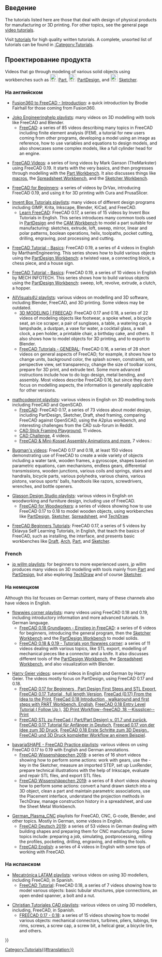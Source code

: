 <languages/>

{{VeryImportantMessage|Please pay attention to the version of FreeCAD used in the tutorial. If a tutorial uses an older version of the program, the general modelling process may still work but some tools may have changed in newer releases. Do not add videos made with version 0.16 or older, as these releases are considered obsolete.}}

<span id="Introduction"></span>
== Введение ==

The tutorials listed here are those that deal with design of physical products for manufacturing or 3D printing. For other topics, see the general page [[video_tutorials|video tutorials]].

Visit [[tutorials|tutorials]] for high quality written tutorials. A complete, unsorted list of tutorials can be found in [[:Category:Tutorials]].

<span id="Product_design"></span>
== Проектирование продукта ==

Videos that go through modeling of various solid objects using workbenches such as [[Image:Workbench_Part.svg|24px]] [[Part Workbench|Part]], [[Image:Workbench_PartDesign.svg|24px]] [[PartDesign Workbench|PartDesign]], and [[Image:Workbench_Sketcher.svg|24px]] [[Sketcher Workbench|Sketcher]].

<span id="English"></span>
=== На английском ===

* [https://www.youtube.com/watch?v=_GxJkB23ZHM Fusion360 to FreeCAD - Introduction]: a quick introduction by Brodie Fairhall for those coming from Fusion360.

* [https://www.youtube.com/channel/UC-CubOaooNwC-3RBKUoAOQQ/playlists Joko Engineeringhelp playlists]: many videos on 3D modelling with tools like FreeCAD and Blender.
** [https://www.youtube.com/playlist?list=PL7eiW2bt21YU6QEbly78kUgQCNEiDUwSH FreeCAD]: a series of 85 videos describing many topics in FreeCAD including finite element analysis (FEM), a tutorial for new users coming from other programs, developing a model using an image as reference, how to use variables and equations to design models, and also showcases some complex models, like a full cylinder head for an engine.

* [https://www.youtube.com/watch?v=YOXOlqw1Pvg&list=PLH_3jUdtTUKU9kajyWPz2C848TYSI7GET FreeCAD Videos]: a series of long videos by Mark Ganson (TheMarkster) using FreeCAD 0.19. It starts with the very basics, and then progresses through modelling with the [[Part_Workbench|Part Workbench]]. It also discusses things like [[macros|macros]], the [[Spreadsheet_Workbench|Spreadsheet Workbench]], and the [[Sketcher_Workbench|Sketcher Workbench]].

* [https://www.youtube.com/playlist?list=PLxa9m2nC6N924jFUOYRECQUMm9xl4_jUI FreeCAD for Beginners]: a series of videos by DrVax, introducing FreeCAD 0.19, and using it for 3D printing with Cura and PrusaSlicer.

* [https://www.youtube.com/channel/UCRQCzMftIUElX03kHjV4rmQ/playlists Invent Box Tutorials playlists]: many videos of different design programs including GIMP, Krita, Inkscape, Blender, KiCad, and FreeCAD.
** [https://www.youtube.com/watch?v=CG_czsNdUfs&list=PL2935W76vRNFvUGefQr3q9P9eezJZyj-u Learn FreeCAD]: FreeCAD 0.17, a series of 15 videos by Invent Box Tutorials in English. This series introduces many common tools used in [[PartDesign_Workbench|PartDesign]] and the [[CAM_Workbench|CAM Workbench]] to model a part suitable for manufacturing: sketches, extrude, loft, sweep, mirror, linear and polar patterns, boolean operations, helix, toolpaths, pocket cutting, drilling, engraving, post processing and cutting.

* [https://www.youtube.com/watch?v=8V4zmIoYuOA&list=PL4mEeIFbIt5e_gfW3sxbDwHBkORFrJvPe FreeCAD Tutorial - Basics]: FreeCAD 0.19, a series of 4 videos in English by MarthamEngineering. This series shows how to build various objects using the [[PartDesign_Workbench|PartDesign Workbench]]: a twisted vase, a connecting block, a chess piece, and a house sign.

* [https://www.youtube.com/channel/UCwCv3eUU5qWywmunb9voJPA/videos FreeCAD Tutorial - Basics]: FreeCAD 0.19, a series of 10 videos in English by MECH INFOTECH. This series shows how to build various objects using the [[PartDesign_Workbench|PartDesign Workbench]]: sweep, loft, revolve, extrude, a clutch, a hopper.

* [https://www.youtube.com/channel/UCZ3nn99kwDQSmmHu9ohYoKQ/playlists AllVisuals4U playlists]: various videos on modelling and 3D software, including Blender, FreeCAD, and 3D printing. Some videos may be outdated.
** [https://www.youtube.com/watch?v=4DjCLZNg60U&list=PLKu--JcOZKTPE13UyWyrS8Hp5-kgnTifN 3D MODELING | FREECAD]: FreeCAD 0.17 and 0.18, a series of 22 videos of modeling objects like footwear, a spoke wheel, a bicycle seat, an ice scraper, a pair of sunglases, a table, a watering can, a lampshade, a dustpan, a vase for water, a cocktail glass, a wall clock, a pen holder, a printable chair, a birthday cake, and others. It also shows how to model objects for 3D printing, and to export to Blender.
** [https://www.youtube.com/watch?v=WdBQPXeAeMc&list=PLKu--JcOZKTPZjy761ELQ7ba45yZmxOpj FreeCAD Tutorials - GENERAL]: FreeCAD 0.16, a series of 28 short videos on general aspects of FreeCAD; for example, it shows how to change units, background color, the splash screen, constraints, set perspective view, set transparency, change the size of toolbar icons, prepare for 3D print, and extrude text. Some more advanced instructions include how to do logo design, metal bending, and assembly. Most videos describe FreeCAD 0.16, but since they don't focus on modelling aspects, the information is generally applicable for other versions.

* [https://www.youtube.com/channel/UCnxMaGMCrWAQgwF61ISRpGw/playlists mathcodeprint playlists]: various videos in English on 3D modelling tools including FreeCAD and OpenSCAD.
** [https://www.youtube.com/watch?v=jlmd5_lnwXM&list=PLkRx3bM9e3yCPkg9NQmW1eM-ynKcjoGhh FreeCAD]: FreeCAD 0.17, a series of 73 videos about model design, including PartDesign, Sketcher, Draft, shed framing, comparing FreeCAD against OpenSCAD, using the A2plus workbench, and interesting challenges from the CAD sub-forum in Reddit.
** [https://www.youtube.com/watch?v=EY43T0bpYVQ&list=PLkRx3bM9e3yDefdoU5mRU8QrtSSoKFDP- CAD Stick Framing Playground], 11 videos.
** [https://www.youtube.com/watch?v=r1x5kku10-k&list=PLkRx3bM9e3yCgQwVvDBkevZe-72zs702l CAD Challenge], 4 videos.
** [https://www.youtube.com/watch?v=OQCjM_uwAzM&list=PLkRx3bM9e3yAMECNK708fEuWgzTU5H-CX FreeCAD & Mini-Kossel Assembly Animations and more], 7 videos.:

* [https://www.youtube.com/user/fiestasbc/videos Bugman's videos]: FreeCAD 0.17 and 0.18, at least 150 videos demonstrating use of FreeCAD to create a wide variety of objects including a water tank, wooden frames, a gyroscope, shapes based on parametric equations, cam mechanisms, endless gears, differential transmissions, wooden junctions, various coils and springs, stairs and handrails, bicycle parts, various polyhedra, various chains, various pistons, various sports' balls, handtools like razors, screwdrivers, wrenches, and bottle openers.

* [https://www.youtube.com/channel/UC-Nio4u1JhP7eUFeBtz7XFw/playlists Glasson Design Studio playlists]: various videos in English on woodworking and furniture design, including use of FreeCAD.
** [https://www.youtube.com/playlist?list=PLNKr-ocZWgQ66AX5y3uY71SCTClpUpGrt FreeCAD for Woodworkers]: a series of videos showing how to use FreeCAD 0.17 to 0.18 to model wooden objects, using workbenches like [[PartDesign_Workbench|PartDesign]], [[Sketcher_Workbench|Sketcher]], [[Spreadsheet_Workbench|Spreadsheet]], and [[TechDraw_Workbench|TechDraw]].

* [https://www.youtube.com/watch?v=VEk4RuNIlRY&list=PL1Fv0Kg44dc0WbIB_OoFnEqzanDI7nRQi FreeCAD Beginners Tutorials]: FreeCAD 0.17, a series of 5 videos by Eklavya Self Learning Tutorials, in English, that teach the basics of FreeCAD, such as installing, the interface, and presents basic workbenches like [[Draft_Workbench|Draft]], [[Arch_Workbench|Arch]], [[Part_Workbench|Part]], and [[Sketcher_Workbench|Sketcher]].

=== French ===

* [https://www.youtube.com/channel/UCJwHW5GwrK1fq16cxUoBOUw/videos jp willm playlists]: for beginners to more experienced users, jp willm produces many videos on 3D modelling with tools mainly from [[Part_Workbench|Part]] and [[PartDesign_Workbench|PartDesign]], but also exploring [[TechDraw_Workbench|TechDraw]] and of course [[Sketcher_Workbench|Sketcher]].

<span id="German"></span>
=== На немецком ===

Although this list focuses on German content, many of these channels also have videos in English.

* [https://www.youtube.com/user/stolz3d/playlists flowwies corner playlists]: many videos using FreeCAD 0.18 and 0.19, including introductory information and more advanced tutorials. In German language.
** [https://www.youtube.com/watch?v=rTvgCcOXfuw&list=PLw48L7HmCgMLg-hU-4Ro3tQOJ0k7yH56T FreeCAD 0.18 Grundlagen - Einstieg in FreeCAD]: a series of 6 videos for beginners, introducing the general program, then the [[Sketcher_Workbench|Sketcher Workbench]] and the [[PartDesign_Workbench|PartDesign Workbench]] to model solids.
** [https://www.youtube.com/watch?v=4QJTaCplAK0&list=PLw48L7HmCgMKg5za09Ncxg0in5G4nNkPs FreeCAD 0.18 & 0.19 - Tutorials von flowwies corner]: a series of 11 videos dealing with various topics, like STL export, modelling of mechanical pieces like a connector and a knife. It also discusses different tools of the [[PartDesign_Workbench|PartDesign Workbench]], the [[Spreadsheet_Workbench|Spreadsheet Workbench]], and also visualization with Blender.

* [https://www.youtube.com/channel/UCoe3BcVuLC9I2_yFud5vp8Q/videos Harry Geier videos]: several videos in English and German by Harry Geier. The videos mostly focus on PartDesign, using FreeCAD 0.17 and 0.18.
** [https://www.youtube.com/watch?v=bs3eEF2rGX8 FreeCAD 0.17 for Beginners , Part Design First Steps and STL Export], [https://www.youtube.com/watch?v=geIrH1cOCzc FreeCAD 0.17 Tutorial , full length Version], [https://www.youtube.com/watch?v=Zkh7WFnS5nw FreeCad (0.17) From the Idea to the Print], [https://www.youtube.com/watch?v=mavbz1Zpkws FreeCad 0.18 Introduction , walkaround and first steps with PART Workbench. English], [https://www.youtube.com/watch?v=C1JG6l1uIJw FreeCAD 0.18 Entry Level Tutorial ( Follow Up )], [https://www.youtube.com/watch?v=2YgzCVBBCzc 3D Print Workflow--freeCAD .18 --Kissslicer--Print]
** [https://www.youtube.com/watch?v=B_YLcGNVWHg FreeCAD STL zu FreeCad ( Part/Part Design) v. 01.7 und zurück], [https://www.youtube.com/channel/UCoe3BcVuLC9I2_yFud5vp8Q/videos FreeCAD 0.17 Tutorial für Anfänger in Deutsch], [https://www.youtube.com/watch?v=srOvzOKXYbQ Freecad 0.17 von der Idee zum 3D Druck], [https://www.youtube.com/watch?v=QiWI3JZW5gU FreeCAD 0.18 Erste Schritte zum 3D Design.], [https://www.youtube.com/watch?v=j_iJanE2c1s FreeCAD und 3D Druck kompletter Workflow an einem Beispiel].

* [https://www.youtube.com/channel/UCUO0Kd8_XgZk3GE-IiqnCmQ/playlists bavariaSHAPE - FreeCAD Practice playlists]: various videos on using FreeCAD 0.17 to 0.19 with English and German annotations.
** [https://www.youtube.com/watch?v=nYStPcmINR4&list=PLsygOHSYV43UrQAWmEWJBY8GwX5t74ufz FreeCAD Wissenshäppchen 2018]: a series of 16 short videos showing how to perform some actions: work with gears, use the {{KEY|M}}-key in the Sketcher, measure an imported STEP, set up LuxRender, prepare technical illustrations with the help of Inkscape, evaluate and repair STL files, and export STL files.
** [https://www.youtube.com/watch?v=sMsXfQ9hQEI&list=PLsygOHSYV43WzeqFkB1X4chHPFIq_LId5 FreeCAD Wissenshäppchen 2019]: a series of 8 short videos showing how to perform some actions: convert a hand drawn sketch into a 3D object, clean a part and maintain parametric associations, use the Placement interface, understand the projection methods in TechDraw, manage construction history in a spreadsheet, and use the Sheet Metal Workbench.

* [https://www.youtube.com/channel/UCGuJsIoXW-exBAwdn38dXow/playlists German_Plasma_CNC] playlists for FreeCAD, CNC, G-code, Blender, and other topics. Mostly in German, some videos in English.
** [https://www.youtube.com/watch?v=JOtCL11UAUI&list=PLugsaCAoG3EmYbYuLSU8cz80gBXDeJ6QL FreeCAD Deutsch 2019]: a series of 53 videos in German dealing with building shapes and preparing them for CNC manufacturing. Some topics include: preparing a job, simulating, postprocessing, milling the profiles, pocketing, drilling, engraving, and editing the tools.
** [https://www.youtube.com/watch?v=CPjvnY8hOwY&list=PLugsaCAoG3EnW3SwdM6a-aml_WT1eS6s6 FreeCAD English]: a series of 4 videos in English with some tips of working with FreeCAD.

<span id="Spanish"></span>
=== На испанском ===

* [https://www.youtube.com/channel/UCZOXUOIsWt3YAigw6viuvJQ/playlists Mecatrónica LATAM playlists]: various videos on using 3D modellers, including FreeCAD, in Spanish.
** [https://www.youtube.com/watch?v=r5LBKEA0mks&list=PLsfgGA_lzHGdHSecmkDHI7i8gJFWKwiU4 FreeCAD Tutorial]: FreeCAD 0.18, a series of 7 videos showing how to model various objects: basic tubular structures, pipe connections, an open ended spanner, a bolt and a nut.

* [https://www.youtube.com/user/TheMeeone/playlists Christian Tutoriales CAD playlists]: various videos on using 3D modellers, including, FreeCAD, in Spanish.
** [https://www.youtube.com/watch?v=cBA7EJyrLkQ&list=PLfv54N1Sqk4zFGrn6mVU5kTSpfyfN2GyW FREECAD 0.17 - 0.18]: a series of 15 videos showing how to model various objects: mechanical connectors, turbines, pliers, tubings, tire rims, screws, a screw cap, a screw bit, a helical gear, a bicycle tire, and others.


[[Category:Tutorials{{#translation:}}]]
{{Userdocnavi{{#translation:}}}}